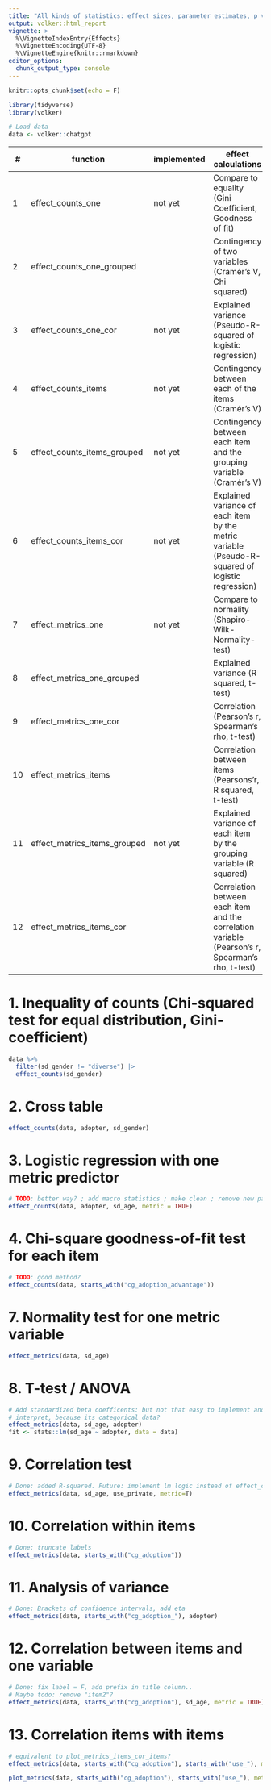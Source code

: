 ```yaml
---
title: "All kinds of statistics: effect sizes, parameter estimates, p values"
output: volker::html_report
vignette: >
  %\VignetteIndexEntry{Effects}
  %\VignetteEncoding{UTF-8}
  %\VignetteEngine{knitr::rmarkdown}
editor_options: 
  chunk_output_type: console
---
```


```r
knitr::opts_chunk$set(echo = F)

library(tidyverse)
library(volker)
```

```r

# Load data 
data <- volker::chatgpt
```

| \#      | function                     | implemented | effect calculations                                                   |
|---------|------------------------------|-------------|-----------------------------------------------------------------------|
| 1       | effect_counts_one            | not yet     | Compare to equality (Gini Coefficient, Goodness of fit) |
| 2       | effect_counts_one_grouped    |             | Contingency of two variables (Cramér's V, Chi squared) |
| 3       | effect_counts_one_cor        | not yet     | Explained variance (Pseudo-R-squared of logistic regression) |
| 4       | effect_counts_items          | not yet     | Contingency between each of the items (Cramér's V) |
| 5       | effect_counts_items_grouped  | not yet     | Contingency between each item and the grouping variable (Cramér's V) |
| 6       | effect_counts_items_cor      | not yet     | Explained variance of each item by the metric variable (Pseudo-R-squared of logistic regression) |
| 7       | effect_metrics_one           | not yet     | Compare to normality (Shapiro-Wilk-Normality-test) |
| 8       | effect_metrics_one_grouped   |             | Explained variance (R squared, t-test) |
| 9       | effect_metrics_one_cor       |             | Correlation (Pearson's r, Spearman's rho, t-test) |
| 10      | effect_metrics_items         |             | Correlation between items (Pearsons'r, R squared, t-test) | 
| 11      | effect_metrics_items_grouped | not yet     | Explained variance of each item by the grouping variable (R squared) |
| 12      | effect_metrics_items_cor     |             | Correlation between each item and the correlation variable (Pearson's r, Spearman's rho, t-test) |

# 1. Inequality of counts (Chi-squared test for equal distribution, Gini-coefficient)
```r
data %>%  
  filter(sd_gender != "diverse") |> 
  effect_counts(sd_gender)
```

# 2. Cross table
```r
effect_counts(data, adopter, sd_gender)
```

# 3. Logistic regression with one metric predictor
```r
# TODO: better way? ; add macro statistics ; make clean ; remove new package...? 
effect_counts(data, adopter, sd_age, metric = TRUE)
```

# 4. Chi-square goodness-of-fit test for each item
```r
# TODO: good method? 
effect_counts(data, starts_with("cg_adoption_advantage"))
```

# 7. Normality test for one metric variable
```r
effect_metrics(data, sd_age)
```

# 8. T-test / ANOVA
```r
# Add standardized beta coefficents: but not that easy to implement and 
# interpret, because its categorical data?  
effect_metrics(data, sd_age, adopter)
fit <- stats::lm(sd_age ~ adopter, data = data)
```

# 9. Correlation test
```r
# Done: added R-squared. Future: implement lm logic instead of effect_correlations? 
effect_metrics(data, sd_age, use_private, metric=T)
```

# 10. Correlation within items
```r
# Done: truncate labels
effect_metrics(data, starts_with("cg_adoption"))
```

# 11. Analysis of variance 
```r
# Done: Brackets of confidence intervals, add eta 
effect_metrics(data, starts_with("cg_adoption_"), adopter)
```

# 12. Correlation between items and one variable
```r
# Done: fix label = F, add prefix in title column.. 
# Maybe todo: remove "item2"? 
effect_metrics(data, starts_with("cg_adoption"), sd_age, metric = TRUE)
```

# 13. Correlation items with items 
```r
# equivalent to plot_metrics_items_cor_items?  
effect_metrics(data, starts_with("cg_adoption"), starts_with("use_"), metric = TRUE)

plot_metrics(data, starts_with("cg_adoption"), starts_with("use_"), metric = TRUE)
```

